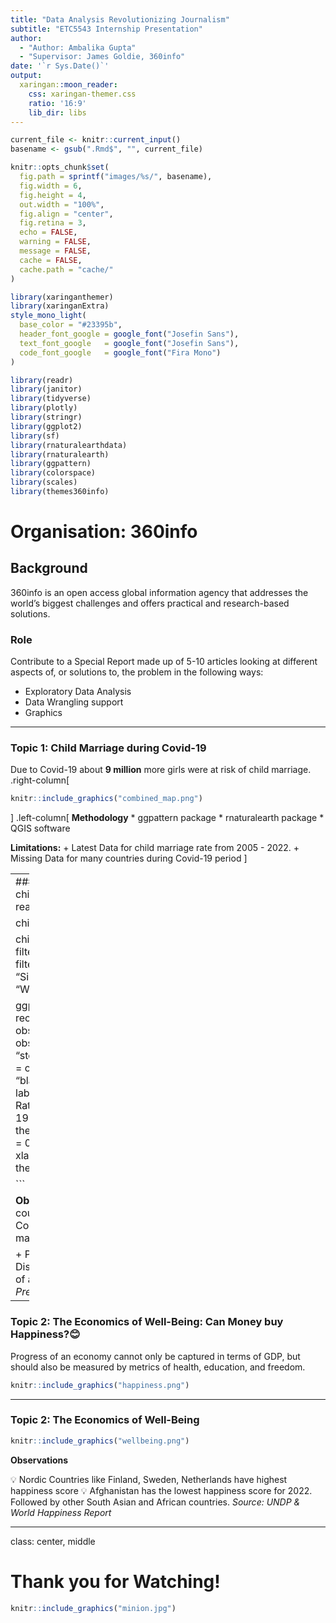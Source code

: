 ```yaml
---
title: "Data Analysis Revolutionizing Journalism"
subtitle: "ETC5543 Internship Presentation"  
author: 
  - "Author: Ambalika Gupta"
  - "Supervisor: James Goldie, 360info"
date: '`r Sys.Date()`'
output:
  xaringan::moon_reader:
    css: xaringan-themer.css
    ratio: '16:9'
    lib_dir: libs
---
```


```r
current_file <- knitr::current_input()
basename <- gsub(".Rmd$", "", current_file)

knitr::opts_chunk$set(
  fig.path = sprintf("images/%s/", basename),
  fig.width = 6,
  fig.height = 4,
  out.width = "100%",
  fig.align = "center",
  fig.retina = 3,
  echo = FALSE,
  warning = FALSE,
  message = FALSE,
  cache = FALSE,
  cache.path = "cache/"
)
```


```r
library(xaringanthemer)
library(xaringanExtra)
style_mono_light(
  base_color = "#23395b",
  header_font_google = google_font("Josefin Sans"),
  text_font_google   = google_font("Josefin Sans"),
  code_font_google   = google_font("Fira Mono")
)
```

```r

library(readr)
library(janitor)
library(tidyverse)
library(plotly)
library(stringr)
library(ggplot2)
library(sf)
library(rnaturalearthdata)
library(rnaturalearth)
library(ggpattern)
library(colorspace)
library(scales)
library(themes360info)

```


# Organisation: 360info

## Background

360info is an open access global information agency that addresses the world's biggest challenges and offers practical and research-based solutions.

### Role

Contribute to a Special Report made up of 5-10 articles looking at different aspects of, or solutions to, the problem in the following ways:

-   Exploratory Data Analysis
-   Data Wrangling support
-   Graphics

---

### Topic 1: Child Marriage during Covid-19
Due to Covid-19 about **9 million** more girls were at risk of child marriage.
.right-column[
```r
knitr::include_graphics("combined_map.png")
```

]
.left-column[
**Methodology**
* ggpattern package
* rnaturalearth package
* QGIS software

**Limitations:**
+ Latest Data for child marriage rate from 2005 - 2022.
+ Missing Data for many countries during Covid-19 period
]

---
### Topic 1: Child Marriage during Covid-19
```r

child_marriage <- read_csv("data/child_marriage/child_marriage.csv")

child_covid <- child_marriage %>%
  clean_names()

child_covid <- child_covid %>%
  filter(time_period_time_period == 2021) %>%
  filter(!geographic_area %in% c("Fiji", "Denmark", "Singapore", "Least developed countries", "World"))

ggplot(data = child_covid, aes(
  y = reorder(geographic_area, obs_value_observation_value),
  x = obs_value_observation_value
)) +
  geom_bar(fill = "steelblue",
           stat = "identity") +
  geom_text(
    aes(label = obs_value_observation_value),
    hjust = 1.5,
    color = "black",
    size = 4
  ) +
  scale_y_discrete(labels = label_wrap(15)) +
  labs(title = paste("Child Marriage Rate in Sub Continental Region", "during Covid-19", sep ="\n"),
       caption = "UNICEF Data") +
  theme(axis.text.x = element_text(
    angle = 90,
    vjust = 0.5,
    hjust = 1,
  ),
  legend.position = "none") +
  xlab("Child Marriage Rate") +
  ylab("Region") +
  theme_minimal()

```

**Observations:**
+ In Eastern and Southern African countries like Ethiopia, Mozambique, Uganda, Congo and Zambia have the highest rate of child marriage.

+ Possible reasons: School closures, Economic Distress, Service Disruptions, Parental Deaths, Lack of access to basic ammenities.
*Source: UNICEF Press Release*


---

### Topic 2: The Economics of Well-Being: Can Money buy Happiness?😊

Progress of an economy cannot only be captured in terms of GDP, but should also be measured by metrics of health, education, and freedom.

```r

knitr::include_graphics("happiness.png")

```

---

### Topic 2: The Economics of Well-Being

```r

knitr::include_graphics("wellbeing.png")

```

**Observations**

💡 Nordic Countries like Finland, Sweden, Netherlands have highest happiness score
💡 Afghanistan has the lowest happiness score for 2022. Followed by other South Asian and African countries.
*Source: UNDP & World Happiness Report* 


---

class: center, middle

# Thank you for Watching!

```r

knitr::include_graphics("minion.jpg")

```



